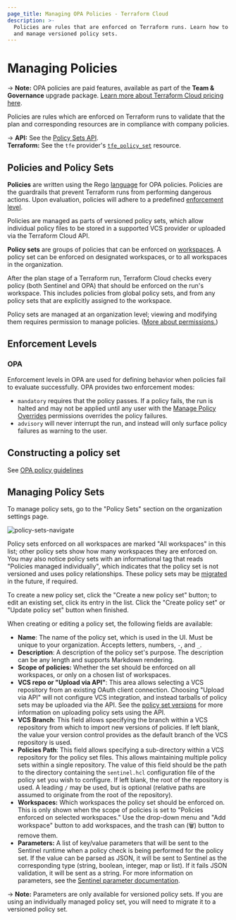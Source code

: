 ```yaml
---
page_title: Managing OPA Policies - Terraform Cloud
description: >-
  Policies are rules that are enforced on Terraform runs. Learn how to create
  and manage versioned policy sets.
---
```


# Managing Policies

-> **Note:** OPA policies are paid features, available as part of the **Team & Governance** upgrade package. [Learn more about Terraform Cloud pricing here](https://www.hashicorp.com/products/terraform/pricing).

Policies are rules which are enforced on Terraform runs to validate that the plan and corresponding resources are in compliance with company policies.

-> **API:** See the [Policy Sets API](/cloud-docs/api-docs/policy-sets).<br/>
**Terraform:** See the `tfe` provider's [`tfe_policy_set`](https://registry.terraform.io/providers/hashicorp/tfe/latest/docs/resources/policy_set) resource.

## Policies and Policy Sets

[teams]: /cloud-docs/users-teams-organizations/teams

[users]: /cloud-docs/users-teams-organizations/users

[workspaces]: /cloud-docs/workspaces

**Policies** are written using the Rego [language](https://www.openpolicyagent.org/docs/latest/policy-language/) for OPA policies.
Policies are the guardrails that prevent Terraform runs from performing dangerous actions. Upon evaluation, policies will adhere to a predefined [enforcement level](#enforcement-levels).

Policies are managed as parts of versioned policy sets, which allow individual policy files to be stored in a supported VCS provider or uploaded via the Terraform Cloud API.

**Policy sets** are groups of policies that can be enforced on [workspaces][]. A policy set can be enforced on designated workspaces, or to all workspaces in the organization.

After the plan stage of a Terraform run, Terraform Cloud checks every policy (both Sentinel and OPA) that should be enforced on the run's workspace. This includes policies from global policy sets, and from any policy sets that are explicitly assigned to the workspace.

Policy sets are managed at an organization level; viewing and modifying them requires permission to manage policies. ([More about permissions.](/cloud-docs/users-teams-organizations/permissions))

[permissions-citation]: #intentionally-unused---keep-for-maintainers

## Enforcement Levels

### OPA

Enforcement levels in OPA are used for defining behavior when policies fail to evaluate successfully. OPA provides two enforcement modes:

- `mandatory` requires that the policy passes. If a policy fails, the run is halted and may not be applied until any user with the [Manage Policy Overrides](/cloud-docs/users-teams-organizations/permissions#manage-policy-overrides) permissions overrides the policy failures.
- `advisory` will never interrupt the run, and instead will only surface policy failures as warning to the user.

## Constructing a policy set
See [OPA policy guidelines](/cloud-docs/policies/opa/opa-policy-guidelines)

## Managing Policy Sets

To manage policy sets, go to the "Policy Sets" section on the organization settings page.

![policy-sets-navigate](/img/docs/policy-sets-navigate.png)

Policy sets enforced on all workspaces are marked "All workspaces" in this list; other policy sets show how many workspaces they are enforced on. You may also notice policy sets with an informational tag that reads "Policies managed individually", which indicates that the policy set is not versioned and uses policy relationships. These policy sets may be [migrated](#migrating-individually-managed-policies-to-versioned-policy-sets) in the future, if required.

To create a new policy set, click the "Create a new policy set" button; to edit an existing set, click its entry in the list. Click the "Create policy set" or "Update policy set" button when finished.

When creating or editing a policy set, the following fields are available:

- **Name**: The name of the policy set, which is used in the UI. Must be unique to your organization. Accepts letters, numbers, `-`, and `_`.
- **Description**: A description of the policy set's purpose. The description can be any length and supports Markdown rendering.
- **Scope of policies:** Whether the set should be enforced on all workspaces, or only on a chosen list of workspaces.
- **VCS repo or "Upload via API"**: This area allows selecting a VCS repository from an existing OAuth client connection. Choosing "Upload via API" will not configure VCS integration, and instead tarballs of policy sets may be uploaded via the API. See the [policy set versions](/cloud-docs/api-docs/policy-sets#create-a-policy-set-version) for more information on uploading policy sets using the API.
- **VCS Branch**: This field allows specifying the branch within a VCS repository from which to import new versions of policies. If left blank, the value your version control provides as the default branch of the VCS repository is used.
- **Policies Path**: This field allows specifying a sub-directory within a VCS repository for the policy set files. This allows maintaining multiple policy sets within a single repository. The value of this field should be the path to the directory containing the `sentinel.hcl` configuration file of the policy set you wish to configure. If left blank, the root of the repository is used. A leading `/` may be used, but is optional (relative paths are assumed to originate from the root of the repository).
- **Workspaces:** Which workspaces the policy set should be enforced on. This is only shown when the scope of policies is set to "Policies enforced on selected workspaces." Use the drop-down menu and "Add workspace" button to add workspaces, and the trash can (🗑) button to remove them.
- **Parameters:** A list of key/value parameters that will be sent to the Sentinel runtime when a policy check is being performed for the policy set. If the value can be parsed as JSON, it will be sent to Sentinel as the corresponding type (string, boolean, integer, map or list). If it fails JSON validation, it will be sent as a string. For more information on parameters, see the [Sentinel parameter documentation](https://docs.hashicorp.com/sentinel/language/parameters).

-> **Note:** Parameters are only available for versioned policy sets. If you are using an individually managed policy set, you will need to migrate it to a versioned policy set.